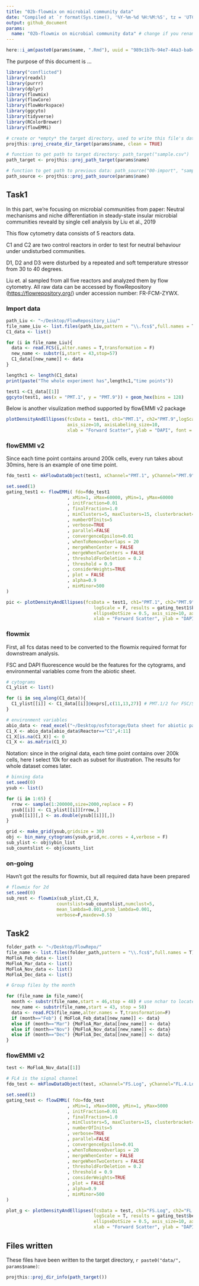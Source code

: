 ```yaml
---
title: "02b-flowmix on microbial community data"
date: "Compiled at `r format(Sys.time(), '%Y-%m-%d %H:%M:%S', tz = 'UTC')` UTC"
output: github_document
params:
  name: "02b-flowmix on microbial community data" # change if you rename file
---
```


```r
here::i_am(paste0(params$name, ".Rmd"), uuid = "989c1b7b-94e7-44a3-ba84-4dfb55c493e8")
```

The purpose of this document is ...

```r
library("conflicted")
library(readxl)
library(purrr)
library(dplyr)
library(flowmix)
library(flowCore)
library(flowWorkspace)
library(ggcyto)
library(tidyverse)
library(RColorBrewer)
library(flowEMMi)
```

```r
# create or *empty* the target directory, used to write this file's data: 
projthis::proj_create_dir_target(params$name, clean = TRUE)

# function to get path to target directory: path_target("sample.csv")
path_target <- projthis::proj_path_target(params$name)

# function to get path to previous data: path_source("00-import", "sample.csv")
path_source <- projthis::proj_path_source(params$name)
```

## Task1

In this part, we're focusing on microbial communities from paper: Neutral mechanisms and niche differentiation in steady-state insular microbial communities reveald by single cell analysis by Liu et al., 2019

This flow cytometry data consists of 5 reactors data.

C1 and C2 are two control reactors in order to test for neutral behaviour under undisturbed communities.

D1, D2 and D3 were disturbed by a repeated and soft temperature stressor from 30 to 40 degrees.

Liu et. al sampled from all five reactors and analyzed them by flow cytometry. All raw data can be accessed by flowRepository (<https://flowrepository.org/>) under accession number: FR-FCM-ZYWX.

### Import data

```r
path_Liu <- "~/Desktop/FlowRepository_Liu/"
file_name_Liu <- list.files(path_Liu,pattern = "\\.fcs$",full.names = T)
C1_data <- list()

for (i in file_name_Liu){
  data <- read.FCS(i,alter.names = T,transformation = F)
  new_name <- substr(i,start = 43,stop=57)
  C1_data[[new_name]] <- data
}

```

```r
lengthc1 <- length(C1_data)
print(paste("The whole experiment has",lengthc1,"time points"))
```

```r
test1 <-C1_data[[1]]
ggcyto(test1, aes(x = "PMT.1", y = "PMT.9")) + geom_hex(bins = 128)
```

Below is another visulization method supported by flowEMMI v2 package
```r
plotDensityAndEllipses(fcsData = test1, ch1="PMT.1", ch2="PMT.9",logScale = F,
                       axis_size=10, axisLabeling_size=10,
                       xlab = "Forward Scatter", ylab = "DAPI", font = "Arial")
```

### flowEMMI v2
Since each time point contains around 200k cells, every run takes about 30mins, here is an example of one time point.
```r
fdo_test1 <- mkFlowDataObject(test1, xChannel="PMT.1", yChannel="PMT.9")

set.seed(1)
gating_test1 <- flowEMMi( fdo=fdo_test1
                       , xMin=1, xMax=60000, yMin=1, yMax=60000
                       , initFraction=0.01
                       , finalFraction=1.0
                       , minClusters=5, maxClusters=15, clusterbracket=2
                       , numberOfInits=5
                       , verbose=TRUE
                       , parallel=FALSE
                       , convergenceEpsilon=0.01
                       , whenToRemoveOverlaps = 20
                       , mergeWhenCenter = FALSE
                       , mergeWhenTwoCenters = FALSE
                       , thresholdForDeletion = 0.2
                       , threshold = 0.9
                       , considerWeights=TRUE
                       , plot = FALSE
                       , alpha=0.9
                       , minMinor=500
)

pic <- plotDensityAndEllipses(fcsData = test1, ch1="PMT.1", ch2="PMT.9", alpha=0.9,
                                 logScale = F, results = gating_test1$best,
                                 ellipseDotSize = 0.5, axis_size=10, axisLabeling_size=10,
                                 xlab = "Forward Scatter", ylab = "DAPI", font = "Arial")

```

### flowmix
First, all fcs datas need to be converted to the flowmix required format for downstream analysis.

FSC and DAPI fluorescence would be the features for the cytograms, and environmental variables come from the abiotic sheet.
```r
# cytograms
C1_ylist <- list()

for (i in seq_along(C1_data)){
  C1_ylist[[i]] <- C1_data[[i]]@exprs[,c(11,13,27)] # PMT.1/2 for FSC/SSC, PMT.9 for fluorescence
}

# environment variables
abio_data <- read_excel("~/Desktop/osfstorage/Data sheet for abiotic parameters.xlsx")
C1_X <- abio_data[abio_data$Reactor=="C1",4:11]
C1_X[is.na(C1_X)] <- 0
C1_X <- as.matrix(C1_X)
```

Notation: since in the original data, each time point contains over 200k cells, here I select 10k for each as subset for illustration. The results for whole dataset comes later.

```r
# binning data
set.seed(0)
ysub <- list()

for (i in 1:65) {
  rrow <- sample(1:200000,size=2000,replace = F)
  ysub[[i]] <- C1_ylist[[i]][rrow,]
  ysub[[i]][,] <- as.double(ysub[[i]][,])
}

grid <- make_grid(ysub,gridsize = 30)
obj <- bin_many_cytograms(ysub,grid,mc.cores = 4,verbose = F)
sub_ylist <- obj$ybin_list
sub_countslist <- obj$counts_list
```

### on-going
Havn't got the results for flowmix, but all required data have been prepared
```r
# flowmix for 2d
set.seed(0)
sub_rest <- flowmix(sub_ylist,C1_X,
                   countslist=sub_countslist,numclust=5,
                   mean_lambda=0.001,prob_lambda=0.001,
                   verbose=F,maxdev=0.5)

```

## Task2

```r
folder_path <- "~/Desktop/FlowRepo/"
file_name <- list.files(folder_path,pattern = "\\.fcs$",full.names = T)
MoFloA_Feb_data <- list()
MoFloA_Mar_data <- list()
MoFloA_Nov_data <- list()
MoFloA_Dec_data <- list()

# Group files by the month

for (file_name in file_name){
  month <- substr(file_name,start = 46,stop = 48) # use nchar to locate
  new_name <- substr(file_name,start = 43, stop = 58)
  data <- read.FCS(file_name,alter.names = T,transformation=F)
  if (month=="Feb") { MoFloA_Feb_data[[new_name]] <- data}
  else if (month=="Mar") {MoFloA_Mar_data[[new_name]] <- data}
  else if (month=="Nov") {MoFloA_Nov_data[[new_name]] <- data}
  else if (month=="Dec") {MoFloA_Dec_data[[new_name]] <- data}
}

```

### flowEMMI v2

```r
test <- MoFloA_Nov_data[[1]]

# FL4 is the signal channel
fdo_test <- mkFlowDataObject(test, xChannel="FS.Log", yChannel="FL.4.Log")

set.seed(1)
gating_test <- flowEMMi( fdo=fdo_test
                       , xMin=1, xMax=5000, yMin=1, yMax=5000
                       , initFraction=0.01
                       , finalFraction=1.0
                       , minClusters=5, maxClusters=15, clusterbracket=2
                       , numberOfInits=5
                       , verbose=TRUE
                       , parallel=FALSE
                       , convergenceEpsilon=0.01
                       , whenToRemoveOverlaps = 20
                       , mergeWhenCenter = FALSE
                       , mergeWhenTwoCenters = FALSE
                       , thresholdForDeletion = 0.2
                       , threshold = 0.9
                       , considerWeights=TRUE
                       , plot = FALSE
                       , alpha=0.9
                       , minMinor=500
)

plot_g <- plotDensityAndEllipses(fcsData = test, ch1="FS.Log", ch2="FL.4.Log", alpha=0.9,
                                 logScale = T, results = gating_test$best,
                                 ellipseDotSize = 0.5, axis_size=10, axisLabeling_size=10,
                                 xlab = "Forward Scatter", ylab = "DAPI", font = "Arial")

```

## Files written

These files have been written to the target directory, `r paste0("data/", params$name)`:

```r
projthis::proj_dir_info(path_target())
```
